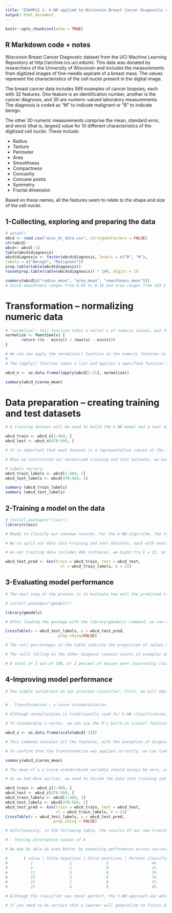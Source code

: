 ```yaml
---
title: "EXAMPLE 1: k-NN applied to Wisconsin Breast Cancer Diagnostic dataset"
output: html_document
---
```


```r
knitr::opts_chunk$set(echo = TRUE)
```

## R Markdown code + notes

Wisconsin Breast Cancer Diagnostic dataset from the UCI Machine Learning Repository at http://archive.ics.uci.edu/ml. This data was donated by researchers of the University of Wisconsin and includes the measurements from digitized images of fine-needle aspirate of a breast mass. The values represent the characteristics of the cell nuclei present in the digital image. 

The breast cancer data includes 569 examples of cancer biopsies, each with 32 features. One feature is an identification number, another is the cancer diagnosis, and 30 are numeric-valued laboratory measurements. The diagnosis is coded as "M" to indicate malignant or "B" to indicate benign.

The other 30 numeric measurements comprise the mean, standard error, and worst (that is, largest) value for 10 different characteristics of the digitized cell nuclei. These include:


- Radius
- Texture
- Perimeter
- Area
- Smoothness
- Compactness
- Concavity
- Concave points
- Symmetry
- Fractal dimension

Based on these names, all the features seem to relate to the shape and size of the cell nuclei.

## 1-Collecting, exploring and preparing the data

```r
# getwd()
wbcd <- read.csv("wisc_bc_data.csv", stringsAsFactors = FALSE)
str(wbcd)
wbcd<- wbcd[-1]
table(wbcd$diagnosis)
wbcd$diagnosis <- factor(wbcd$diagnosis, levels = c("B", "M"),
labels = c("Benign", "Malignant"))
prop.table(table(wbcd$diagnosis))
round(prop.table(table(wbcd$diagnosis)) * 100, digits = 1)

summary(wbcd[c("radius_mean", "area_mean", "smoothness_mean")])
# Since smoothness ranges from 0.05 to 0.16 and area ranges from 143.5 to 2501.0, the impact of area is going to be much larger than the smoothness in the distance calculation. This could potentially cause problems for our classifier, so let's apply normalization to rescale the features to a standard range of values.
```

# Transformation – normalizing numeric data

```r
# "normalize": this function takes a vector x of numeric values, and for each value in x, subtracts the minimum value in x and divides by the range of values in x. Finally, the resulting vector is returned. 
normalize <- function(x) {
       return ((x - min(x)) / (max(x) - min(x)))
}

# We can now apply the normalize() function to the numeric features in our data frame. Rather than normalizing each of the 30 numeric variables individually, we will use one of R's functions to automate the process.
# 
# The lapply() function takes a list and applies a specified function to each list element. As a data frame is a list of equal-length vectors, we can use lapply() to apply normalize() to each feature in the data frame. The final step is to convert the list returned by lapply() to a data frame, using the as.data.frame() function.

wbcd_n <- as.data.frame(lapply(wbcd[2:31], normalize))

summary(wbcd_n$area_mean)

```

# Data preparation – creating training and test datasets

```r
# A training dataset will be used to build the k-NN model and a test dataset that will be used to estimate the predictive accuracy of the model. We will use the first 469 records for the training dataset and the remaining 100 to simulate new patients:

wbcd_train <- wbcd_n[1:469, ]
wbcd_test <- wbcd_n[470:569, ]

# it is important that each dataset is a representative subset of the full set of data. The wbcd records were already randomly ordered, so we could simply extract 100 consecutive records to create a test dataset. This would not be appropriate if the data was ordered chronologically or in groups of similar values. In these cases, random sampling methods would be needed.

# When we constructed our normalized training and test datasets, we excluded the target variable, diagnosis. For training the k-NN model, we will need to store these class labels in factor vectors, split between the training and test datasets:

# Labels vectors:
wbcd_train_labels <- wbcd[1:469, 1]
wbcd_test_labels <- wbcd[470:569, 1]

summary (wbcd_train_labels)
summary (wbcd_test_labels)
```

## 2-Training a model on the data
```r
# install.packages("class")
library(class)

# Ready to classify our unknown records. For the k-NN algorithm, the training phase actually involves no model building; the process of training a lazy learner like k-NN simply involves storing the input data in a structured format.

# We've split our data into training and test datasets, each with exactly the same numeric features. The labels for the training data are stored in a separate factor vector. The only remaining parameter is k, which specifies the number of neighbors to include in the vote.

# As our training data includes 469 instances, we might try k = 21, an odd number roughly equal to the square root of 469. With a two-category outcome, using an odd number eliminates the chance of ending with a tie vote.

wbcd_test_pred <- knn(train = wbcd_train, test = wbcd_test,
                        cl = wbcd_train_labels, k = 21)

```


## 3-Evaluating model performance
```r
# The next step of the process is to evaluate how well the predicted classes in the wbcd_test_pred vector match up with the known values in the wbcd_test_labels vector. To do this, we can use the CrossTable() function in the gmodels package:

# install.packages("gmodels")

library(gmodels)

# After loading the package with the library(gmodels) command, we can create a cross tabulation indicating the agreement between the two vectors. Specifying prop.chisq = FALSE will remove the unnecessary chi-square values from the output:

CrossTable(x = wbcd_test_labels, y = wbcd_test_pred,
                       prop.chisq=FALSE)

# The cell percentages in the table indicate the proportion of values that fall into four categories. The top-left cell indicates the true negative results. These 61 of 100 values are cases where the mass was benign and the k-NN algorithm correctly identified it as such. The bottom-right cell indicates the true positive results, where the classifier and the clinically determined label agree that the mass is malignant. A total of 37 of 100 predictions were true positives.

# The cells falling on the other diagonal contain counts of examples where the k-NN approach disagreed with the true label. The two examples in the lower-left cell are false negative results; in this case, the predicted value was benign, but the tumor was actually malignant. Errors in this direction could be extremely costly as they might lead a patient to believe that she is cancer-free, but in reality, the disease may continue to spread. The top-right cell would contain the false positive results, if there were any. These values occur when the model classifies a mass as malignant, but in reality, it was benign. Although such errors are less dangerous than a false negative result, they should also be avoided as they could lead to additional financial burden on the health care system or additional stress for the patient as additional tests or treatment may have to be provided.

# A total of 2 out of 100, or 2 percent of masses were incorrectly classified by the k-NN approach. While 98 percent accuracy seems impressive for a few lines of R code, we might try another iteration of the model to see whether we can improve the performance and reduce the number of values that have been incorrectly classified, particularly because the errors were dangerous false negatives.

```


## 4-Improving model performance
```r

# Two simple variations on our previous classifier. First, we will employ an alternative method for rescaling our numeric features. Second, we will try several different values for k.

```
```r
```
```r
# - Transformation – z-score standardization
```
```r

# Although normalization is traditionally used for k-NN classification, it may not always be the most appropriate way to rescale features. Since the z-score standardized values have no predefined minimum and maximum, extreme values are not compressed towards the center. One might suspect that with a malignant tumor, we might see some very extreme outliers as the tumors grow uncontrollably. It might, therefore, be reasonable to allow the outliers to be weighted more heavily in the distance calculation. Let's see whether z-score standardization can improve our predictive accuracy.

# To standardize a vector, we can use the R's built-in scale() function, which, by default, rescales values using the z-score standardization. The scale() function offers the additional benefit that it can be applied directly to a data frame, so we can avoid the use of the lapply() function. To create a z-score standardized version of the wbcd data, we can use the following command:

wbcd_z <- as.data.frame(scale(wbcd[-1]))

# This command rescales all the features, with the exception of diagnosis and stores the result as the wbcd_z data frame. The _z suffix is a reminder that the values were z-score transformed. 

# To confirm that the transformation was applied correctly, we can look at the summary statistics:

summary(wbcd_z$area_mean)

# The mean of a z-score standardized variable should always be zero, and the range should be fairly compact. A z-score greater than 3 or less than -3 indicates an extremely rare value. With this in mind, the transformation seems to have worked.

# As we had done earlier, we need to divide the data into training and test sets, and then classify the test instances using the knn() function. We'll then compare the predicted labels to the actual labels using CrossTable()

wbcd_train <- wbcd_z[1:469, ]
wbcd_test <- wbcd_z[470:569, ]
wbcd_train_labels <- wbcd[1:469, 1]
wbcd_test_labels <- wbcd[470:569, 1]
wbcd_test_pred <- knn(train = wbcd_train, test = wbcd_test,
                      cl = wbcd_train_labels, k = 21)
CrossTable(x = wbcd_test_labels, y = wbcd_test_pred,
                     prop.chisq = FALSE)

# Unfortunately, in the following table, the results of our new transformation show a slight decline in accuracy. The instances where we had correctly classified 98 percent of examples previously, we classified only 95 percent correctly this time. Making matters worse, we did no better at classifying the dangerous false negatives.

```
```r
# - Testing alternative values of k
```
```r
# We may be able do even better by examining performance across various k values. Using the normalized training and test datasets, the same 100 records were classified using several different k values. The number of false negatives and false positives are shown for each iteration:

#       k value | False negatives | False positives | Percent classified incorrectly
#          1                1               3                   4%
#          5                2               0                   2%
#          11               3               0                   3%
#          15               3               0                   3%
#          21               2               0                   2%
#          27               4               0                   4%

# Although the classifier was never perfect, the 1-NN approach was able to avoid some of the false negatives at the expense of adding false positives. It is important to keep in mind, however, that it would be unwise to tailor our approach too closely to our test data; after all, a different set of 100 patient records is likely to be somewhat different from those used to measure our performance.

# If you need to be certain that a learner will generalize to future data, you might create several sets of 100 patients at random and repeatedly retest the result. The methods to carefully evaluate the performance of machine learning models will be discussed further in Chapter 10, Evaluating Model Performance (Machine Learning with R - Second Edition. Lantz)

```

